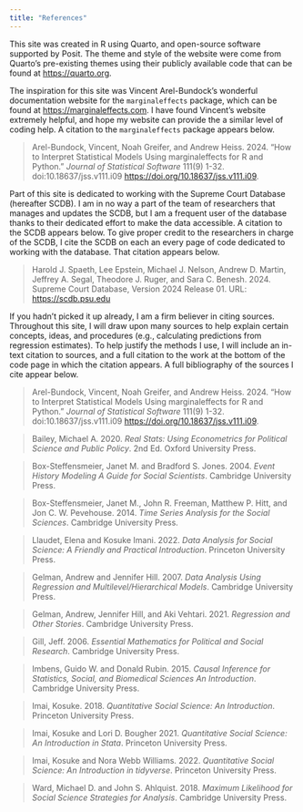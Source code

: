 ---
title: "References"
---

This site was created in R using Quarto, and open-source software supported by Posit. The theme and style of the website were come from Quarto's pre-existing themes using their publicly available code that can be found at [https://quarto.org](https://quarto.org).

The inspiration for this site was Vincent Arel-Bundock's wonderful documentation website for the `marginaleffects` package, which can be found at [https://marginaleffects.com](https://marginaleffects.com/). I have found Vincent's website extremely helpful, and hope my website can provide the a similar level of coding help. A citation to the `marginaleffects` package appears below.

> Arel-Bundock, Vincent, Noah Greifer, and Andrew Heiss. 2024. “How to Interpret Statistical Models Using marginaleffects for R and Python.” *Journal of Statistical Software* 111(9) 1-32. doi:10.18637/jss.v111.i09 [https://doi.org/10.18637/jss.v111.i09](https://doi.org/10.18637/jss.v111.i09).

Part of this site is dedicated to working with the Supreme Court Database (hereafter SCDB). I am in no way a part of the team of researchers that manages and updates the SCDB, but I am a frequent user of the database thanks to their dedicated effort to make the data accessible. A citation to the SCDB appears below. To give proper credit to the researchers in charge of the SCDB, I cite the SCDB on each an every page of code dedicated to working with the database. That citation appears below.

> Harold J. Spaeth, Lee Epstein, Michael J. Nelson, Andrew D. Martin, Jeffrey A. Segal, Theodore J. Ruger, and Sara C. Benesh. 2024. Supreme Court Database, Version 2024 Release 01. URL: [https://scdb.psu.edu](https://scdb.psu.edu)

If you hadn't picked it up already, I am a firm believer in citing sources. Throughout this site, I will draw upon many sources to help explain certain concepts, ideas, and procedures (e.g., calculating predictions from regression estimates). To help justify the methods I use, I will include an in-text citation to sources, and a full citation to the work at the bottom of the code page in which the citation appears. A full bibliography of the sources I cite appear below. 

> Arel-Bundock, Vincent, Noah Greifer, and Andrew Heiss. 2024. “How to Interpret Statistical Models Using marginaleffects for R and Python.” *Journal of Statistical Software* 111(9) 1-32. doi:10.18637/jss.v111.i09 [https://doi.org/10.18637/jss.v111.i09](https://doi.org/10.18637/jss.v111.i09).

> Bailey, Michael A. 2020. *Real Stats: Using Econometrics for Political Science and Public Policy*. 2nd Ed. Oxford University Press. 

> Box-Steffensmeier, Janet M. and Bradford S. Jones. 2004. *Event History Modeling A Guide for Social Scientists*. Cambridge University Press.

> Box-Steffensmeier, Janet M., John R. Freeman, Matthew P. Hitt, and Jon C. W. Pevehouse. 2014. *Time Series Analysis for the Social Sciences*. Cambridge University Press.

> Llaudet, Elena and Kosuke Imani. 2022. *Data Analysis for Social Science: A Friendly and Practical Introduction*. Princeton University Press.

> Gelman, Andrew and Jennifer Hill. 2007. *Data Analysis Using Regression and Multilevel/Hierarchical Models*. Cambridge University Press.

> Gelman, Andrew, Jennifer Hill, and Aki Vehtari. 2021. *Regression and Other Stories*. Cambridge University Press.

> Gill, Jeff. 2006. *Essential Mathematics for Political and Social Research*. Cambridge University Press.

> Imbens, Guido W. and Donald Rubin. 2015. *Causal Inference for Statistics, Social, and Biomedical Sciences An Introduction*. Cambridge University Press.

> Imai, Kosuke. 2018. *Quantitative Social Science: An Introduction*. Princeton University Press.

> Imai, Kosuke and Lori D. Bougher 2021. *Quantitative Social Science: An Introduction in Stata*. Princeton University Press.

> Imai, Kosuke and Nora Webb Williams. 2022. *Quantitative Social Science: An Introduction in tidyverse*. Princeton University Press.

> Ward, Michael D. and John S. Ahlquist. 2018. *Maximum Likelihood for Social Science Strategies for Analysis*. Cambridge University Press.
